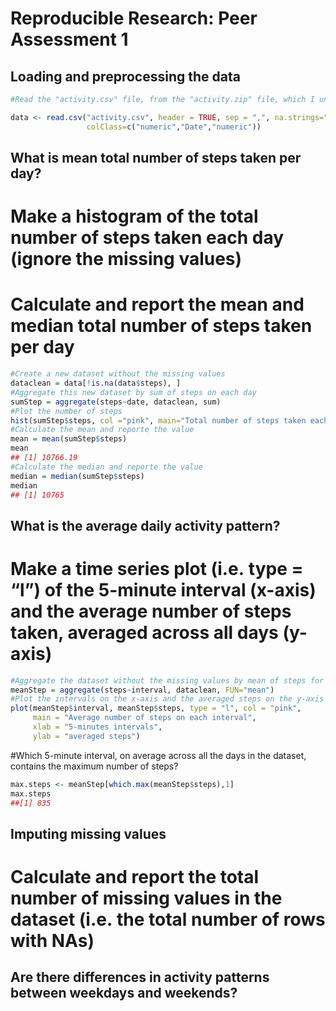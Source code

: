 # Reproducible Research: Peer Assessment 1


## Loading and preprocessing the data

```r
#Read the "activity.csv" file, from the "activity.zip" file, which I unzipped and placed in the same directory as the Rmarkdown file. By the way, this folder is also my working directory, which is previously set.

data <- read.csv("activity.csv", header = TRUE, sep = ",", na.strings="NA",
                 colClass=c("numeric","Date","numeric"))
```

## What is mean total number of steps taken per day?

# Make a histogram of the total number of steps taken each day (ignore the missing values)
# Calculate and report the mean and median total number of steps taken per day

```r
#Create a new dataset without the missing values
dataclean = data[!is.na(data$steps), ]
#Aggregate this new dataset by sum of steps on each day
sumStep = aggregate(steps~date, dataclean, sum)
#Plot the number of steps
hist(sumStep$steps, col ="pink", main="Total number of steps taken each day", xlab="Number of steps each day")
#Calculate the mean and reporte the value
mean = mean(sumStep$steps)
mean
## [1] 10766.19
#Calculate the median and reporte the value
median = median(sumStep$steps)
median
## [1] 10765
```

## What is the average daily activity pattern?
# Make a time series plot (i.e. type = "l") of the 5-minute interval (x-axis) and the average number of steps taken, averaged across all days (y-axis)

```r
#Aggregate the dataset without the missing values by mean of steps for each interval
meanStep = aggregate(steps~interval, dataclean, FUN="mean")
#Plot the intervals on the x-axis and the averaged steps on the y-axis
plot(meanStep$interval, meanStep$steps, type = "l", col = "pink",
     main = "Average number of steps on each interval",
     xlab = "5-minutes intervals",
     ylab = "averaged steps")

```
#Which 5-minute interval, on average across all the days in the dataset, contains the maximum number of steps?

```r
max.steps <- meanStep[which.max(meanStep$steps),1]
max.steps
##[1] 835
```


## Imputing missing values
# Calculate and report the total number of missing values in the dataset (i.e. the total number of rows with NAs)



## Are there differences in activity patterns between weekdays and weekends?
